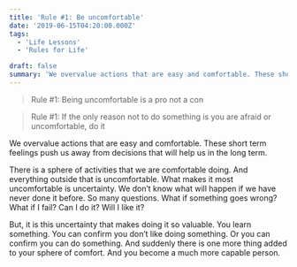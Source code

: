 ```yaml
---
title: 'Rule #1: Be uncomfortable'
date: '2019-06-15T04:20:00.000Z'
tags:
  - 'Life Lessons'
  - 'Rules for Life'

draft: false
summary: 'We overvalue actions that are easy and comfortable. These short term feelings push us away from decisions that will help us in the long term.'
---
```


> Rule #1: Being uncomfortable is a pro not a con

> Rule #1: If the only reason not to do something is you are afraid or uncomfortable, do it

We overvalue actions that are easy and comfortable. These short term feelings push us away from decisions that will help us in the long term.

There is a sphere of activities that we are comfortable doing. And everything outside that is uncomfortable. What makes it most uncomfortable is uncertainty. We don’t know what will happen if we have never done it before. So many questions. What if something goes wrong? What if I fail? Can I do it? Will I like it?

But, it is this uncertainty that makes doing it so valuable. You learn something. You can confirm you don’t like doing something. Or you can confirm you can do something. And suddenly there is one more thing added to your sphere of comfort. And you become a much more capable person.

